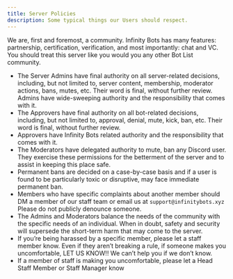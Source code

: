---
title: Server Policies
description: Some typical things our Users should respect.
---

We are, first and foremost, a community.
Infinity Bots has many features: partnership, certification, verification, and most importantly: chat and VC.
You should treat this server like you would you any other Bot List community.

 - The Server Admins have final authority on all server-related decisions, including, but not limited to, server content, membership, moderator actions, bans, mutes, etc. Their word is final, without further review. Admins have wide-sweeping authority and the responsibility that comes with it.
 - The Approvers have final authority on all bot-related decisions, including, but not limited to, approval, denial, mute, kick, ban, etc. Their word is final, without further review. 
 - Approvers have Infinity Bots related authority and the responsibility that comes with it.
 - The Moderators have delegated authority to mute, ban any Discord user. They exercise these permissions for the betterment of the server and to assist in keeping this place safe. 
 - Permanent bans are decided on a case-by-case basis and if a user is found to be particularly toxic or disruptive, may face immediate permanent ban.
 - Members who have specific complaints about another member should DM a member of our staff team or email us at `support@infinitybots.xyz` Please do not publicly denounce someone.
 - The Admins and Moderators balance the needs of the community with the specific needs of an individual. When in doubt, safety and security will supersede the short-term harm that may come to the server. 
 - If you’re being harassed by a specific member, please let a staff member know. Even if they aren’t breaking a rule, if someone makes you uncomfortable, LET US KNOW!! We can’t help you if we don’t know. 
 - If a member of staff is making you uncomfortable, please let a Head Staff Member or Staff Manager know